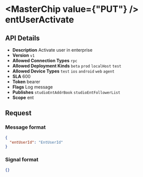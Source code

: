 
# <MasterChip value={"PUT"} /> entUserActivate

## API Details

- **Description** Activate user in enterprise
- **Version** `v1`
- **Allowed Connection Types** `rpc` 
- **Allowed Deployment Kinds** `beta` `prod` `localHost` `test` 
- **Allowed Device Types** `test` `ios` `android` `web` `agent` 
- **SLA** 600
- **Token** bearer
- **Flags** Log message
- **Publishes** `studioEntAddrBook` `studioEntFollowerList` 
- **Scope** ent


## Request

### Message format

```json
{
  "entUserId": "EntUserId"
}
```

### Signal format

```json
{}
```

